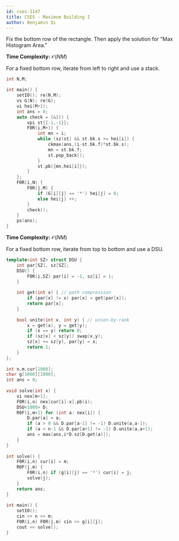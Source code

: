 ```yaml
---
id: cses-1147
title: CSES - Maximum Building I
author: Benjamin Qi
---
```


<Spoiler title="Hint">

Fix the bottom row of the rectangle. Then apply the solution for "Max Histogram Area."

</Spoiler>

<Spoiler title="Solution 1">

**Time Complexity:** $\mathcal{O}(NM)$

For a fixed bottom row, iterate from left to right and use a stack.

```cpp
int N,M;

int main() {
	setIO(); re(N,M);
	vs G(N); re(G);
	vi hei(M+1);
	int ans = 0;
	auto check = [&]() {
		vpi st{{-1,-1}};
		F0R(i,M+1) {
			int mn = i;
			while (sz(st) && st.bk.s >= hei[i]) {
				ckmax(ans,(i-st.bk.f)*st.bk.s);
				mn = st.bk.f;
				st.pop_back();
			}
			st.pb({mn,hei[i]});
		}
	};
	F0R(i,N) {
		F0R(j,M) {
			if (G[i][j] == '*') hei[j] = 0;
			else hei[j] ++;
		}
		check();
	}
	ps(ans);
}
```

</Spoiler>

<Spoiler title="Solution 2">

**Time Complexity:** $\mathcal{O}(NM)$

For a fixed bottom row, iterate from top to bottom and use a DSU.

```cpp
template<int SZ> struct DSU {
	int par[SZ], sz[SZ];
	DSU() {
		F0R(i,SZ) par[i] = -1, sz[i] = 1;
	}
	
	int get(int x) { // path compression
		if (par[x] != x) par[x] = get(par[x]);
		return par[x];
	}
	
	bool unite(int x, int y) { // union-by-rank
		x = get(x), y = get(y);
		if (x == y) return 0;
		if (sz[x] < sz[y]) swap(x,y);
		sz[x] += sz[y], par[y] = x;
		return 1;
	}
};
 
int n,m,cur[1000];
char g[1000][1000];
int ans = 0;
 
void solve(int x) {
	vi nex[m+1];
	F0R(i,n) nex[cur[i]-x].pb(i);
	DSU<1000> D;
	R0F(i,m+1) for (int a: nex[i]) {
		D.par[a] = a;
		if (a > 0 && D.par[a-1] != -1) D.unite(a,a-1);
		if (a < n-1 && D.par[a+1] != -1) D.unite(a,a+1);
		ans = max(ans,i*D.sz[D.get(a)]);
	}
}
 
int solve() {
	F0R(i,n) cur[i] = m;
	R0F(j,m) {
		F0R(i,n) if (g[i][j] == '*') cur[i] = j;
		solve(j);
	}
	return ans;
}
 
int main() {
	setIO();
	cin >> n >> m;
	F0R(i,n) F0R(j,m) cin >> g[i][j];
	cout << solve();
}
```
</Spoiler>